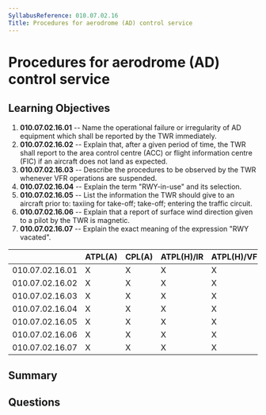 ```yaml
---
SyllabusReference: 010.07.02.16
Title: Procedures for aerodrome (AD) control service
---
```


# Procedures for aerodrome (AD) control service

## Learning Objectives

1. **010.07.02.16.01** -- Name the operational failure or irregularity of AD
   equipment which shall be reported by the TWR immediately.
2. **010.07.02.16.02** -- Explain that, after a given period of time, the TWR
   shall report to the area control centre (ACC) or flight information centre
   (FIC) if an aircraft does not land as expected.
3. **010.07.02.16.03** -- Describe the procedures to be observed by the TWR
   whenever VFR operations are suspended.
4. **010.07.02.16.04** -- Explain the term "RWY-in-use" and its selection.
5. **010.07.02.16.05** -- List the information the TWR should give to an aircraft
   prior to: taxiing for take-off; take-off; entering the traffic circuit.
6. **010.07.02.16.06** -- Explain that a report of surface wind direction given to
   a pilot by the TWR is magnetic.
7. **010.07.02.16.07** -- Explain the exact meaning of the expression "RWY
   vacated".

|                 | ATPL(A) | CPL(A) | ATPL(H)/IR | ATPL(H)/VFR | CPL(H) | IR  | CBIR(A) |
| --------------- | ------- | ------ | ---------- | ----------- | ------ | --- | ------- |
| 010.07.02.16.01 | X       | X      | X          | X           | X      | X   | X       |
| 010.07.02.16.02 | X       | X      | X          | X           | X      | X   | X       |
| 010.07.02.16.03 | X       | X      | X          | X           | X      | X   | X       |
| 010.07.02.16.04 | X       | X      | X          | X           | X      | X   |         |
| 010.07.02.16.05 | X       | X      | X          | X           | X      | X   |         |
| 010.07.02.16.06 | X       | X      | X          | X           | X      | X   |         |
| 010.07.02.16.07 | X       | X      | X          | X           | X      | X   |         |

## Summary

## Questions
